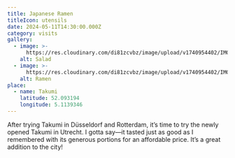 ```yaml
---
title: Japanese Ramen
titleIcon: utensils
date: 2024-05-11T14:30:00.000Z
category: visits
gallery:
  - image: >-
      https://res.cloudinary.com/di81zcvbz/image/upload/v1740954402/IMG_4342_dfh0p1.jpg
    alt: Salad
  - image: >-
      https://res.cloudinary.com/di81zcvbz/image/upload/v1740954402/IMG_4343_dbti3o.jpg
    alt: Ramen
place:
  - name: Takumi
    latitude: 52.093194
    longitude: 5.1139346
---
```


After trying Takumi in Düsseldorf and Rotterdam, it’s time to try the newly opened Takumi in Utrecht. I gotta say—it tasted just as good as I remembered with its generous portions for an affordable price. It’s a great addition to the city!
